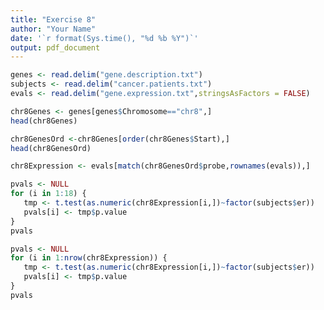 ```yaml
---
title: "Exercise 8"
author: "Your Name"
date: '`r format(Sys.time(), "%d %b %Y")`'
output: pdf_document
---
```


```r
genes <- read.delim("gene.description.txt")
subjects <- read.delim("cancer.patients.txt")
evals <- read.delim("gene.expression.txt",stringsAsFactors = FALSE)
```


```r
chr8Genes <- genes[genes$Chromosome=="chr8",]
head(chr8Genes)
```

```r
chr8GenesOrd <-chr8Genes[order(chr8Genes$Start),]
head(chr8GenesOrd)
```

```r
chr8Expression <- evals[match(chr8GenesOrd$probe,rownames(evals)),]
```

```r
pvals <- NULL
for (i in 1:18) {
   tmp <- t.test(as.numeric(chr8Expression[i,])~factor(subjects$er))
   pvals[i] <- tmp$p.value
}
pvals
```

```r
pvals <- NULL
for (i in 1:nrow(chr8Expression)) {
   tmp <- t.test(as.numeric(chr8Expression[i,])~factor(subjects$er))
   pvals[i] <- tmp$p.value
}
pvals
```

